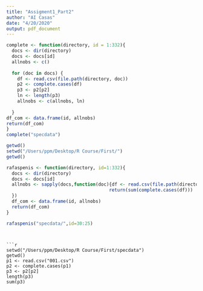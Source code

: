 ```yaml
---
title: "Assigment1_Part2"
author: "AI Casas"
date: "4/20/2020"
output: pdf_document
---
```


```r
complete <- function(directory, id = 1:332){
  docs <- dir(directory)
  docs <- docs[id]
  allnobs <- c()
  
  for (doc in docs) {
    df <- read.csv(file.path(directory, doc))
    p2 <- complete.cases(df)
    p3 <- p2[p2]
    ln <- length(p3)
    allnobs <- c(allnobs, ln)
    
  }
df_com <- data.frame(id, allnobs)
return(df_com)
}
complete("specdata")

```




```r
getwd()
setwd("/Users/ppm/Desktop/R Course/First/")
getwd()

```

```r
rafaspenis <- function(directory, id=1:332){
  docs <- dir(directory)
  docs <- docs[id]
  allnobs <- sapply(docs,function(doc){df <- read.csv(file.path(directory,doc));
                                      return(sum(complete.cases(df)))
  })
  df_com <- data.frame(id, allnobs)
  return(df_com)
}

rafaspenis("specdata/",id=30:25)
```
```


```r
setwd("/Users/ppm/Desktop/R Course/First/specdata")
getwd()
p1 <- read.csv("001.csv")
p2 <- complete.cases(p1)
p3 <- p2[p2]
length(p3)
sum(p3)
```

